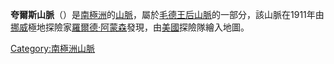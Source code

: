 {{Coord|85|36|S|164|30|W||display=title}}

'''夸爾斯山脈'''（{{lang-en|Quarles Range}}）是[[南極洲|南極洲]]的[[山脈|山脈]]，屬於[[毛德王后山脈|毛德王后山脈]]的一部分，該山脈在1911年由[[挪威|挪威]]極地探險家[[羅爾德·阿蒙森|羅爾德·阿蒙森]]發現，由[[美國|美國]]探險隊繪入地圖。

{{Antarctica-geo-stub}}
[[Category:南極洲山脈|Category:南極洲山脈]]